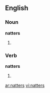 ==English==

===Noun===
'''natters'''

# {{plural of|natter}}

===Verb===
'''natters'''

# {{third-person singular of|natter}}

[[ar:natters]]
[[vi:natters]]